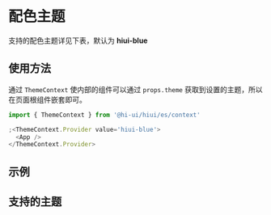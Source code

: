 # 配色主题

支持的配色主题详见下表，默认为 **hiui-blue**

## 使用方法

通过 `ThemeContext` 使内部的组件可以通过 `props.theme` 获取到设置的主题，所以在页面根组件嵌套即可。

```js
import { ThemeContext } from '@hi-ui/hiui/es/context'

;<ThemeContext.Provider value='hiui-blue'>
  <App />
</ThemeContext.Provider>
```

## 示例


<DemoExample />

## 支持的主题


<DemoTheme />
